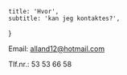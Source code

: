     title: 'Hvor',
    subtitle: 'kan jeg kontaktes?',
}

Email: [alland12@hotmail.com](mailto:alland12@hotmail.com)

Tlf.nr.: 53 53 66 58
